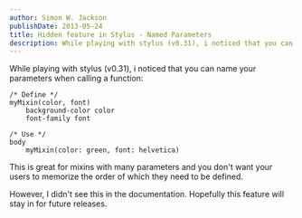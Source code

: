 ```yaml
---
author: Simon W. Jackson
publishDate: 2013-05-24
title: Hidden feature in Stylus - Named Parameters
description: While playing with stylus (v0.31), i noticed that you can name your parameters when calling a function..
---
```


While playing with stylus (v0.31), i noticed that you can name your parameters when calling a function:

```stylus
/* Define */
myMixin(color, font)
    background-color color
    font-family font

/* Use */
body
    myMixin(color: green, font: helvetica)
```
    

This is great for mixins with many parameters and you don't want your users to memorize the order of which they need to be defined.

However, I didn't see this in the documentation. Hopefully this feature will stay in for future releases.
